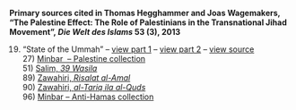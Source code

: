 **Primary sources cited in Thomas Hegghammer and Joas Wagemakers, “The Palestine Effect: The Role of Palestinians in the Transnational Jihad Movement”, *Die Welt des Islams* 53 (3), 2013**

19) “State of the Ummah” – [view part 1](https://drive.google.com/file/d/0B2rR3ZuTtMGIRTVjYzVPOFZ1alU/edit?usp=sharing) – [view part 2](https://drive.google.com/file/d/0B2rR3ZuTtMGIOWU1THRBZmhUeVk/edit?usp=sharing) – [view source](https://drive.google.com/file/d/0B2rR3ZuTtMGIMk1yb3ZXQ2s5eXM/edit?usp=sharing) 27) [Minbar  – Palestine collection](https://drive.google.com/file/d/0B2rR3ZuTtMGIYmk5b3FUT2Q3OEE/edit?usp=sharing)  
51) [Salim, *39 Wasila*](https://drive.google.com/file/d/0B2rR3ZuTtMGIQWN1YmZTV0diSGc/edit?usp=sharing)  
89) [Zawahiri, *Risalat al-Amal*](https://drive.google.com/file/d/0B2rR3ZuTtMGIa3FYREQwcWZJSHM/edit?usp=sharing)  
90) [Zawahiri, *al-Tariq ila al-Quds*](https://drive.google.com/file/d/0B2rR3ZuTtMGINjhCVTJKeUFNN1E/edit?usp=sharing)  
96) [Minbar – Anti-Hamas collection](https://drive.google.com/file/d/0B2rR3ZuTtMGIYnhJaTA2Ym52bm8/edit?usp=sharing)
